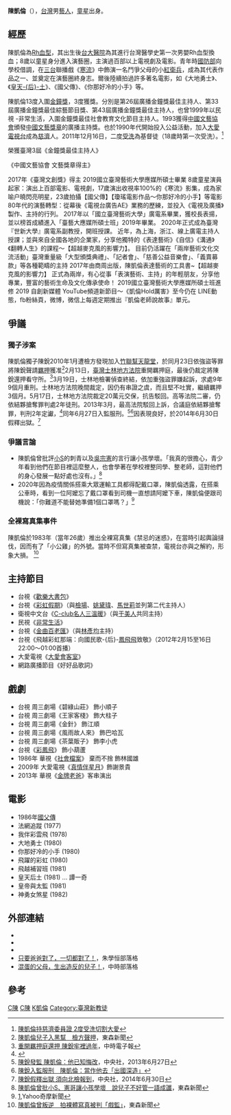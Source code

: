{{otheruses|subject=台灣男藝人|other=同名棒球運動員|陳凱倫 (棒球運動員)}}
{{藝人
|姓名 = 陳凱倫
|類型 = 男藝人
|圖片 =<!--建議使用自由版權圖像-->
|圖片尺寸 =
|圖片簡介 =
|羅馬拼音 =
|英文名 =
|暱稱 =
|其他藝名 =
|國籍 = {{ROC}}
|民族 =
|籍貫 =
|出生日期 = {{birth date and age|1957|12|14}}
|出生地點 = {{TWN}}
|逝世日期 =
|逝世地點 =
|職業 =
|語言 =
|教育程度 =
|宗教信仰 = 基督教
|配偶 = {{marriage|黃莉屏（{{age|1955|8|9}}歲）|Dec 29, 1990}}
|兒女 = 兒子：陳銳（Ray，{{age|1991|11|11}}歲）
|父母 =
|音樂類型 =
|演奏樂器 =
|出道地點 =
|出道作 =
|出道日期 = {{start date and age|1965}}
|代表作 =
|活躍年代 =
|唱片公司 =
|經紀公司 = 熙源国际
|網站 =
|相關團體 =
|獎項 =
|IMDb = 2978242
|現任成員 =
|過往成員 =
|音樂專輯 =
|電影 =
|主持節目 =
|電視劇 =
|廣播劇 =
|舞台劇 =
|書籍 =
}}
'''陳凱倫'''（{{bd|1957年|12月14日}}），[[台灣|台灣]]男[[藝人|藝人]]，[[童星|童星]]出身。

==經歷==
陳凱倫為[[Rh血型|Rh血型]]，其出生後[[台大醫院|台大醫院]]為其進行台灣醫學史第一次男嬰Rh血型換血；8歲以童星身分進入演藝圈，主演過百部以上電視劇及電影。青年時[[中華民國國防部|國防部]]向學校借調，在[[老三台|三台]]聯播戲《[[寒流_(影集)|寒流]]》中飾演一名鬥爭父母的小[[紅衛兵|紅衛兵]]，成為其代表作品之一、並奠定在演藝圈終身志。爾後陸續拍過許多著名電影，如《大地勇士》、《[[皇天后土|皇天-{后}-土]]》、《國父傳》、《你那好冷的小手》等。

陳凱倫13度入圍[[金鐘獎|金鐘獎]]，3度獲獎。分別是第26屆廣播金鐘獎最佳主持人、第33屆廣播金鐘獎最佳綜藝節目獎、第43屆廣播金鐘獎最佳主持人，也曾1999年以民視 -非常生活，入圍金鐘獎最佳社會教育文化節目主持人。1993獲得[[中國文藝協會|中國文藝協會]]頒發[[中國文藝獎章|中國文藝獎章]]的廣播主持獎。也於1990年代開始投入公益活動，加入[[大愛電視台|大愛電視台]]成為[[慈濟|慈濟]]人。2011年12月16日，二度[[受洗|受洗]]為基督徒（18歲時第一次受洗）。<ref>[http://www.appledaily.com.tw/appledaily/article/entertainment/20111218/33895750/ 陳凱倫持慈濟委員證 2度受洗切割大愛]</ref>

榮獲臺灣3屆《金鐘獎最佳主持人》

《中國文藝協會 文藝獎章得主》   

2017年《臺灣文創獎》得主
2019國立臺灣藝術大學應媒所碩士畢業
8歲童星演員起家：演出上百部電影、電視劇，17歲演出收視率100%的《寒流》影集，成為家喻户曉閃亮明星，23歲拍攝【國父傳】【瓊瑤電影作品～你那好冷的小手】等電影
80年代的演藝轉型：從幕後《電視台廣告AE》業務的歷練，並投入《電視及廣播》製作、主持的行列。
2017年以「國立臺灣藝術大學」廣電系畢業，獲校長表揚，並以榜首成績進入「臺藝大應媒所碩士班」2019年畢業。
2020年正式成為臺灣『世新大學』廣電系副教授，開班授課。
近年，為上海，浙江、線上廣電主持人授課；並與來自全國各地的企業家，分享他獨特的《表達藝術》《自信》《溝通》《翻轉人生》的課程～【超越麥克風的影響力】。
目前仍活躍在「兩岸藝術文化交流活動」臺灣重量級「大型頒獎典禮」、「記者會」、「慈善公益音樂會」、「義賣募款」等各種範疇的主持
2017年由商周出版，陳凱倫表達藝術的工具書~【超越麥克風的影響力】
正式為兩岸，有心從事「表演藝術、主持」的年輕朋友，分享他專業，豐富的藝術生命及文化傳承使命！
2019國立臺灣藝術大學應媒所碩士班進修 
2019 自創新媒體 YouTube頻道新節目～《凱倫Hold厲害》至今仍在 LINE動態，fb粉絲頁，微博，微信上每週定期推出『凱倫老師說故事』單元。

==爭議==
=== 獨子涉案 ===
陳凱倫獨子陳銳2010年1月遭檢方發現加入[[竹聯幫天龍堂|竹聯幫天龍堂]]，於同月23日依強盜等罪將陳銳聲請[[羈押|羈押]]獲准<ref>[http://www.nownews.com/2010/01/23/91-2562202.htm 陳凱倫兒子入黑幫　檢方聲押]，東森新聞</ref>2月13日，[[臺灣士林地方法院|臺灣士林地方法院]]重開羈押庭，最後仍裁定將陳銳還押看守所。<ref>[http://tw.news.yahoo.com/article/url/d/a/100214/4/20kdb.html 重開羈押庭還押 陳銳牢裡過年]{{dead link|date=2018年5月 |bot=InternetArchiveBot |fix-attempted=yes }}，中時電子報</ref>3月19日，士林地檢署偵查終結，依加重強盜罪嫌起訴，求處9年9個月重刑。士林地方法院晚間裁定，因仍有串證之虞，而且堅不吐實，繼續羈押3個月。5月17日，士林地方法院裁定20萬元交保，抗告駁回。高等法院二審，仍依結夥搶奪罪判處2年徒刑。2013年3月，最高法院駁回上訴，合議庭依結夥搶奪罪，判刑2年定讞，<ref>{{Cite web |url=http://www.cna.com.tw/news/firstnews/201303060070-1.aspx| author=蔡沛琪|language=zh-tw | |title= 陳銳結夥搶奪 判刑2年定讞|publisher=中央社 ||date=2013-03-06 |accessdate=2013-03-06}}</ref>同年6月27日入監服刑。<ref>[http://www.cna.com.tw/news/firstnews/201306270035-1.aspx 陳銳發監 陳凱倫：他已知悔改]，中央社，2013年6月27日</ref><ref>[http://www.nownews.com/2013/06/27/91-2955994.htm 陳銳入監服刑　陳凱倫：當作他去「出國深造」]</ref>因表現良好，於2014年6月30日假釋出獄。<ref>[http://www.cna.com.tw/news/firstnews/201406300366-1.aspx 陳銳假釋出獄 須向北檢報到]，中央社，2014年6月30日</ref>

=== 爭議言論 ===
*陳凱倫曾批評[[小S|小S]]的刺青以及[[吳宗憲|吳宗憲]]的言行讓小孩學壞。「我真的很擔心，青少年看到他們在節目裡這麼整人，也會學著在學校裡整同學、整老師，這對他們的身心發展一點好處也沒有。」<ref>[http://www.nownews.com/2010/01/24/138-2562482.htm 陳凱倫曾批小S、憲哥讓小孩學壞　說兒子不好管一語成讖]，東森新聞</ref>
*2020年因為疫情關係搭乘大眾運輸工具都得配戴口罩，陳凱倫透露，在搭乘公車時，看到一位阿嬤忘了戴口罩看到司機一直想請阿嬤下車，陳凱倫便跟司機說：「你難道不能替她準備1個口罩嗎？」<ref>[https://tw.news.yahoo.com/%E9%98%BF%E5%AC%A4%E6%B2%92%E6%88%B4%E5%8F%A3%E7%BD%A9%E8%A2%AB%E5%85%AC%E8%BB%8A%E5%8F%B8%E6%A9%9F%E8%B6%95%E4%B8%8B%E8%BB%8A-%E9%99%B3%E5%87%B1%E5%80%AB%E6%80%92%E9%80%99%E8%A3%A1%E6%98%AF%E5%8F%B0%E7%81%A3%E4%B8%80%E9%BB%9E%E4%BA%BA%E6%83%85%E5%91%B3%E9%83%BD%E6%B2%92%E6%9C%89-021853765.html],Yahoo奇摩新聞</ref>

=== 全裸寫真集事件 ===
陳凱倫於1983年（當年26歲）推出全裸寫真集《禁忌的迷惑》，在當時引起輿論撻伐，因而有了「小公雞」的外號。當時不但寫真集被查禁，電視台亦與之解約，形象大損。 <ref>[http://www.nownews.com/2010/01/24/10845-2562377.htm 陳凱倫曾叛逆　拍裸體寫真被判「戲監」]，東森新聞</ref>

==主持節目==
*台視《[[歡樂大書包|歡樂大書包]]》
*台視《[[彩虹假期_(綜藝節目)|彩虹假期]]》（與[[檢場|檢場]]、[[姚黛瑋|姚黛瑋]]、[[馬世莉|馬世莉]]並列第二代主持人）
*衛視中文台《[[C-club名人三溫暖|C-club名人三溫暖]]》（與[[于美人|于美人]]共同主持）
*民視《[[非常生活|非常生活]]》
*台視《[[金曲百老匯|金曲百老匯]]》（與[[林彥均|林彥均]]主持）
*台視《飛越彩虹那端：向國民歌-{后}-[[鳳飛飛|鳳飛飛]]致敬》（2012年2月15至16日22:00～01:00首播）
*大愛電視《[[大愛會客室|大愛會客室]]》
*網路廣播節目《好好品歌詞》

==戲劇==
* 台視 周三劇場《碧綠山莊》 飾小順子
* 台視 周三劇場《王家客棧》 飾大柱子
* 台視 周三劇場《金針》 飾江順
* 台視 周三劇場《風雨故人來》 飾巴哈瓦
* 台視 周三劇場《茶葉販子》 飾李小虎
* 台視《[[彩鳳飛|彩鳳飛]]》 飾小葫蘆
*1986年 華視《[[社會檔案|社會檔案]]》 棄而不捨  飾林國雄
*2009年 大愛電視《[[真情伴星月|真情伴星月]]》飾謝景貴
*2013年 華視《[[金牌老爸|金牌老爸]]》客串演出

==電影==
* 1986年[[國父傳|國父傳]]
* 法網追蹤 (1977)	 	 
* 我伴彩雲飛 (1978)	 	 
* 大地勇士 (1980)	 	 
* 你那好冷的小手 (1980)	 	 
* 飛躍的彩虹 (1980)	 	 
* 飛越補習班 (1981)	 	 
* 皇天后土 (1981) ... 譚一奇	
* 皇帝與太監 (1981)	 	 
* 神勇女煞星 (1982)
== 外部連結 ==
*{{Sinaweibo|2905653177|陳凱倫No1}}
* {{imdb name|2978242}}{{en}}
* {{hkmdb name|16572}}
*[http://blogs.myoops.org/lucifer.php/2010/01/28/fatherisalwaysright 只要爸爸對了，一切都對了！]，朱學恒部落格
*[https://web.archive.org/web/20100214072640/http://blog.chinatimes.com/chao/archive/2010/01/26/467564.html 混蛋的父母，生出造反的兒子！]，中時部落格

== 參考 ==
{{Reflist|2}}
[[Category:台灣前兒童演員|C陳]]
[[Category:台灣綜藝節目主持人|C陳]]
[[Category:陳姓|K凱倫]]
[[Category:臺灣新教徒|Category:臺灣新教徒]]
